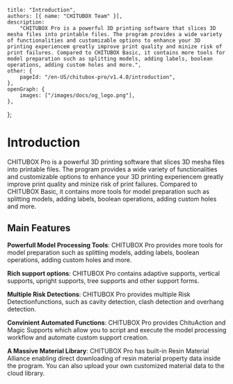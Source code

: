 	title: "Introduction",
	authors: [{ name: "CHITUBOX Team" }],
	description:
		"CHITUBOX Pro is a powerful 3D printing software that slices 3D mesha files into printable files. The program provides a wide variety of functionalities and customizable options to enhance your 3D printing experiencem greatly improve print quality and minize risk of print failures. Compared to CHITUBOX Basic, it contains more tools for model preparation such as splitting models, adding labels, boolean operations, adding custom holes and more.",
	other: {
		pageId: "/en-US/chitubox-pro/v1.4.0/introduction",
	},
	openGraph: {
		images: ["/images/docs/og_logo.png"],
	},
};

# Introduction

CHITUBOX Pro is a powerful 3D printing software that slices 3D mesha files into printable files. The program provides a wide variety of functionalities and customizable options to enhance your 3D printing experiencem greatly improve print quality and minize risk of print failures. Compared to CHITUBOX Basic, it contains more tools for model preparation such as splitting models, adding labels, boolean operations, adding custom holes and more.

## Main Features

**Powerfull Model Processing Tools**: CHITUBOX Pro provides more tools for model preparation such as splitting models, adding labels, boolean operations, adding custom holes and more.

**Rich support options**: CHITUBOX Pro contains adaptive supports, vertical supports, upright supports, tree supports and other support forms.

**Multiple Risk Detections**: CHITUBOX Pro provides multiple <NextLink href="http://localhost:3000/zh-CN/chitubox-pro/latest/risk-detection">Risk Detection</NextLink>functions, such as cavity detection, clash detection and overhang detection.

**Convinient Automated Functions**: CHITUBOX Pro provides <NextLink href="/zh-CN/chitubox-pro/latest/chitu-action">ChituAction</NextLink> and <NextLink href="http://localhost:3000/zh-CN/chitubox-pro/latest/support/magic-support">Magic Supports</NextLink> which allow you to script and execute the model processing workflow and automate custom support creation.

**A Massive Material Library**: CHITUBOX Pro has built-in Resin Material Alliance enabling direct downloading of resin material property data inside the program. You can also upload your own customized material data to the cloud library.